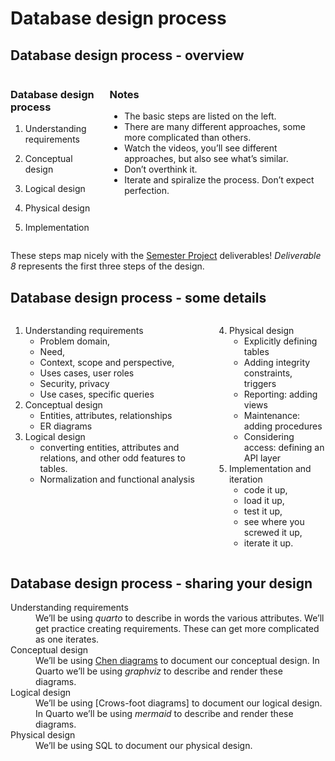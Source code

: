 
# Database design process

## Database design process - overview

:::: {.columns}
::: {.column}
### Database design process

1. Understanding requirements

2. Conceptual design

3. Logical design

4. Physical design

5. Implementation

:::
::: {.column}
### Notes

- The basic steps are listed on the left.
- There are many different approaches, some more complicated than others.
- Watch the videos, you'll see different approaches, but also see what's similar.
- Don't overthink it.
- Iterate and spiralize the process.  Don't expect perfection.
:::
::::

::: {.callout-note}
These steps map nicely with the [Semester Project](https://virginiacommonwealth.instructure.com/courses/105097/pages/resource-week-2-semester-project?module_item_id=3767574) deliverables!  *Deliverable 8* represents the first three steps of the design.
:::


## Database design process - some details

:::: {.columns}
::: {.column}

1. Understanding requirements
    * Problem domain,
    * Need,
    * Context, scope and perspective,
    * Uses cases, user roles
    * Security, privacy
    * Use cases, specific queries
2. Conceptual design
    * Entities, attributes, relationships
    * ER diagrams
3. Logical design
    * converting entities, attributes and relations, and other odd features to tables. 
    * Normalization and functional analysis

:::
::: {.column}
4. Physical design
    * Explicitly defining tables
    * Adding integrity constraints, triggers
    * Reporting: adding views
    * Maintenance: adding procedures
    * Considering access: defining an API layer
5. Implementation and iteration
    * code it up,
    * load it up, 
    * test it up,
    * see where you screwed it up,
    * iterate it up.
:::
::::

## Database design process - sharing your design

Understanding requirements
: We'll be using *quarto* to describe in words the various attributes.  We'll get practice
creating requirements.  These can get more complicated as one iterates.

Conceptual design
: We'll be using [Chen diagrams ](https://dl.acm.org/doi/10.1145/320434.320440) to document our conceptual design.  In Quarto we'll be using *graphviz* to describe and render these diagrams.

Logical design
: We'll be using [Crows-foot diagrams] to document our logical design. In Quarto we'll be using *mermaid* to describe and render these diagrams.

Physical design
: We'll be using SQL to document our physical design.

